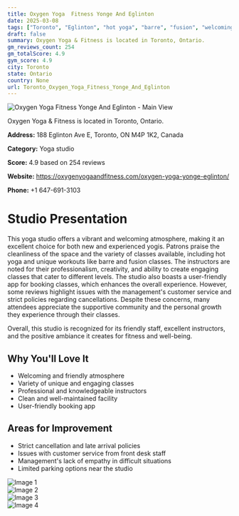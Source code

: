 ```yaml
---
title: Oxygen Yoga  Fitness Yonge And Eglinton
date: 2025-03-08
tags: ["Toronto", "Eglinton", "hot yoga", "barre", "fusion", "welcoming", "clean", "Toronto"]  
draft: false
summary: Oxygen Yoga & Fitness is located in Toronto, Ontario.
gm_reviews_count: 254
gm_totalScore: 4.9
gym_score: 4.9
city: Toronto
state: Ontario
country: None
url: Toronto_Oxygen_Yoga_Fitness_Yonge_And_Eglinton
---
```


<div className="aspect-[16/9] relative my-8">
  <img 
    src="https://lh3.googleusercontent.com/p/AF1QipNp8Mhos9gLPG7UrFoaTINaSYPbAcflInVnUJdt=w1920-h1080-k-no-pi-1.5856231-ya105.54978-ro-0.47917646-fo100"
    alt="Oxygen Yoga  Fitness Yonge And Eglinton - Main View"
    className="object-cover absolute inset-0 w-full h-full rounded-lg"
  />
</div>

Oxygen Yoga & Fitness is located in Toronto, Ontario.

**Address:** 188 Eglinton Ave E, Toronto, ON M4P 1K2, Canada

**Category:** Yoga studio

**Score:** 4.9 based on 254 reviews

**Website:** https://oxygenyogaandfitness.com/oxygen-yoga-yonge-eglinton/

**Phone:** +1 647-691-3103

# Studio Presentation

This yoga studio offers a vibrant and welcoming atmosphere, making it an excellent choice for both new and experienced yogis. Patrons praise the cleanliness of the space and the variety of classes available, including hot yoga and unique workouts like barre and fusion classes. The instructors are noted for their professionalism, creativity, and ability to create engaging classes that cater to different levels. The studio also boasts a user-friendly app for booking classes, which enhances the overall experience. However, some reviews highlight issues with the management's customer service and strict policies regarding cancellations. Despite these concerns, many attendees appreciate the supportive community and the personal growth they experience through their classes.

Overall, this studio is recognized for its friendly staff, excellent instructors, and the positive ambiance it creates for fitness and well-being.

## Why You'll Love It

- Welcoming and friendly atmosphere
- Variety of unique and engaging classes
- Professional and knowledgeable instructors
- Clean and well-maintained facility
- User-friendly booking app

## Areas for Improvement

- Strict cancellation and late arrival policies
- Issues with customer service from front desk staff
- Management's lack of empathy in difficult situations
- Limited parking options near the studio

<div className="grid grid-cols-1 xl:grid-cols-2 gap-4 my-8">
<div className="aspect-[4/3] relative"><img src="https://lh3.googleusercontent.com/p/AF1QipM4BfWgI4qBfj8uFX8kXknGoyCK6dpOLgyTaOVw=w1920-h1080-k-no-pi-8.897273-ya356.3233-ro-1.4490343-fo100" alt="Image 1" className="object-cover absolute inset-0 w-full h-full rounded-lg" /></div>
<div className="aspect-[4/3] relative"><img src="https://lh3.googleusercontent.com/p/AF1QipPjL01cB9Y3_QQ6U2Wl1aA46SPaOgoafcGg8GUm=w1920-h1080-k-no-pi-20.119743-ya189.17845-ro2.1772747-fo100" alt="Image 2" className="object-cover absolute inset-0 w-full h-full rounded-lg" /></div>
<div className="aspect-[4/3] relative"><img src="https://lh3.googleusercontent.com/p/AF1QipNVvP2Pe6QSPxjRUwVT3E8P3q0pUbbv3POL40Hv=w1920-h1080-k-no-pi-8.997584-ya238.39412-ro1.6162865-fo100" alt="Image 3" className="object-cover absolute inset-0 w-full h-full rounded-lg" /></div>
<div className="aspect-[4/3] relative"><img src="https://lh3.googleusercontent.com/p/AF1QipObL6RrIaH_FUTuFi7WxEnnwA5O7zRf7bVpgd1s=w1920-h1080-k-no-pi-0.11879068-ya189.66888-ro2.3129997-fo100" alt="Image 4" className="object-cover absolute inset-0 w-full h-full rounded-lg" /></div>
</div>